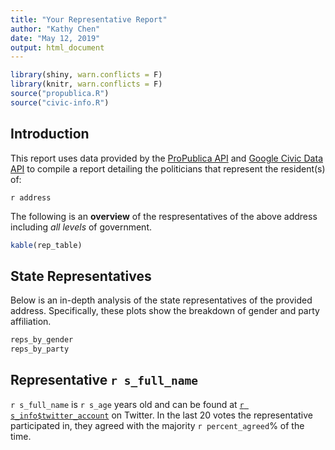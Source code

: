```yaml
---
title: "Your Representative Report"
author: "Kathy Chen"
date: "May 12, 2019"
output: html_document
---
```


```r
library(shiny, warn.conflicts = F)
library(knitr, warn.conflicts = F)
source("propublica.R")
source("civic-info.R")
```

## Introduction

This report uses data provided by the [ProPublica API](https://projects.propublica.org/api-docs/congress-api/) and [Google Civic Data API](https://developers.google.com/civic-information/) to compile a report detailing the politicians that represent the resident(s) of: 

`r address`

The following is an **overview** of the respresentatives of the above address including _all levels_ of government.

```r
kable(rep_table)
```

## State Representatives

Below is an in-depth analysis of the state representatives of the provided address. Specifically, these plots show the breakdown of gender and party affiliation.

```r
reps_by_gender
reps_by_party
```

## Representative `r s_full_name`
`r s_full_name` is `r s_age` years old and can be found at [`r s_info$twitter_account`](s_twitter) on Twitter. In the last 20 votes the representative participated in, they agreed with the majority `r percent_agreed`% of the time.